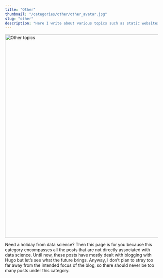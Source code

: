 ```yaml
---
title: "Other"
thumbnail: "/categories/other/other_avatar.jpg"
slug: "other"
description: "Here I write about various topics such as static websites and Staticman."
---
```

<img src="other_avatar.jpg" alt = "Other topics" width = "1000" height = "667">

Need a holiday from data science? Then this page is for you because this category encompasses all the posts that are not directly associated with data science. Until now, these posts have mostly dealt with blogging with Hugo but let's see what the future brings. Anyway, I don't plan to stray too far away from the intended focus of the blog, so there should never be too many posts under this category.
